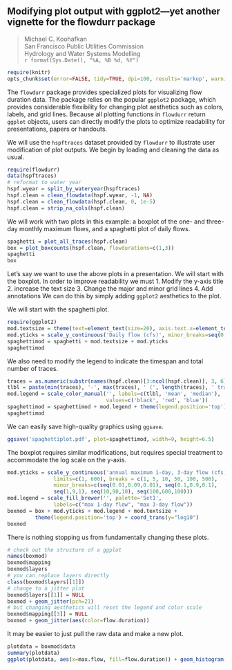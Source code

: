 %\VignetteEngine{knitr::knitr}
%\VignetteIndexEntry{plotting-example}

Modifying plot output with ggplot2---yet another vignette for the flowdurr package
----------------------------------------------------------------------------------
>Michael C. Koohafkan   
San Francisco Public Utilities Commission   
Hydrology and Water Systems Modelling   
`r format(Sys.Date(), "%A, %B %d, %Y")` 

```{r setup, include=FALSE}
require(knitr)
opts_chunk$set(error=FALSE, tidy=TRUE, dpi=100, results='markup', warning=FALSE, message=FALSE)
```

The `flowdurr` package provides specialized plots for visualizing flow duration data. The package relies on the popular `ggplot2` package, which provides considerable flexibility for changing plot aesthetics such as colors, labels, and grid lines. Because all plotting functions in `flowdurr` return `ggplot` objects, users can directly modify the plots to optimize readability for presentations, papers or handouts.

We will use the `hspftraces` dataset provided by `flowdurr` to illustrate user modification of plot outputs. We begin by loading and cleaning the data as usual.

```{r import-data}
require(flowdurr)
data(hspftraces)
# reformat to water year
hspf.wyear = split_by_wateryear(hspftraces)
hspf.clean = clean_flowdata(hspf.wyear, -1, NA)
hspf.clean = clean_flowdata(hspf.clean, 0, 1e-5)
hspf.clean = strip_na_cols(hspf.clean)
```

We will work with two plots in this example: a boxplot of the one- and three-day monthly maximum flows, and a spaghetti plot of daily flows.
```{r make-plots, fig.show='hold', echo=c(1:2)}
spaghetti = plot_all_traces(hspf.clean)
box = plot_boxcounts(hspf.clean, flowdurations=c(1,3))
spaghetti
box
```
Let's say we want to use the above plots in a presentation. We will start with the boxplot. In order to improve readability we must
1. Modify the y-axis title
2. increase the text size
3. Change the major and minor grid lines
4. Add annotations
We can do this by simply adding `ggplot2` aesthetics to the plot.

We will start with the spaghetti plot. 
```{r spaghetti-mod1, echo=1:4}
require(ggplot2)
mod.textsize = theme(text=element_text(size=20), axis.text.x=element_text(size=rel(1))) 
mod.yticks = scale_y_continuous('Daily flow (cfs)', minor_breaks=seq(0,600,10), breaks=seq(0,600,100))
spaghettimod = spaghetti + mod.textsize + mod.yticks
spaghettimod
```

We also need to modify the legend to indicate the timespan and total number of traces.
```{r spaghetti-mod2, echo=1:4}
traces = as.numeric(substr(names(hspf.clean)[3:ncol(hspf.clean)], 3, 6))
tlbl = paste(min(traces), '-', max(traces), ' (', length(traces), ' traces)', sep='')
mod.legend = scale_color_manual('', labels=c(tlbl, 'mean', 'median'), 
                                values=c('black', 'red', 'blue'))
spaghettimod = spaghettimod + mod.legend + theme(legend.position='top')
spaghettimod
```

We can easily save high-quality graphics using `ggsave`.
```{r save-plot, eval=FALSE}
ggsave('spaghettiplot.pdf', plot=spaghettimod, width=9, height=6.5)
```

The boxplot requires similar modifications, but requires special treatment to accommodate the log scale on the y-axis.
```{r box-mod1, tidy=FALSE, echo=1:8}
mod.yticks = scale_y_continuous('annual maximum 1-day, 3-day flow (cfs)',
               limits=c(1, 600), breaks = c(1, 5, 10, 50, 100, 500),
               minor_breaks=c(seq(0.01,0.09,0.01), seq(0.1,0.9,0.1), 
			   seq(1,9,1), seq(10,90,10), seq(100,600,100))) 
mod.legend = scale_fill_brewer('', palette='Set1', 
               labels=c("max 1-day flow", "max 3-day flow"))
boxmod = box + mod.yticks + mod.legend + mod.textsize + 
         theme(legend.position='top') + coord_trans(y="log10")
boxmod
```

There is nothing stopping us from fundamentally changing these plots.
```{r restructure-plot}
# check out the structure of a ggplot
names(boxmod)
boxmod$mapping
boxmod$layers
# you can replace layers directly
class(boxmod$layers[[1]])
# change to a jitter plot
boxmod$layers[[1]] = NULL
boxmod + geom_jitter(pch=21)
# but changing aesthetics will reset the legend and color scale
boxmod$mapping[[3]] = NULL
boxmod + geom_jitter(aes(color=flow.duration))
```

It may be easier to just pull the raw data and make a new plot.
```{r remake-plot}
plotdata = boxmod$data
summary(plotdata)
ggplot(plotdata, aes(x=max.flow, fill=flow.duration)) + geom_histogram(position ="dodge") + facet_wrap(~month, scale="free")
```

